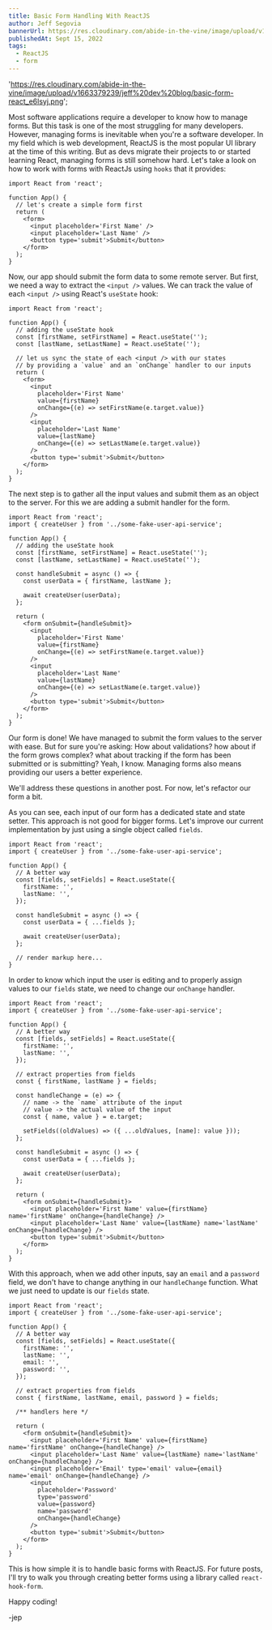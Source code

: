 ```yaml
---
title: Basic Form Handling With ReactJS
author: Jeff Segovia
bannerUrl: https://res.cloudinary.com/abide-in-the-vine/image/upload/v1663379239/jeff%20dev%20blog/basic-form-react_e6lsyj.png
publishedAt: Sept 15, 2022
tags:
  - ReactJS
  - form
---
```


  'https://res.cloudinary.com/abide-in-the-vine/image/upload/v1663379239/jeff%20dev%20blog/basic-form-react_e6lsyj.png';

<BannerImage src={bannerUrl} alt='basic form handling with react js' />

Most software applications require a developer to know how to manage forms. But this task is one of the most struggling for many developers. However, managing forms is inevitable when you're a software developer. In my field which is web development, ReactJS is the most popular UI library at the time of this writing. But as devs migrate their projects to or started learning React, managing forms is still somehow hard. Let's take a look on how to work with forms with ReactJs using `hooks` that it provides:

```tsx showLineNumbers
import React from 'react';

function App() {
  // let's create a simple form first
  return (
    <form>
      <input placeholder='First Name' />
      <input placeholder='Last Name' />
      <button type='submit'>Submit</button>
    </form>
  );
}
```

Now, our app should submit the form data to some remote server. But first, we need a way to extract the `<input />` values. We can track the value of each `<input />` using React's `useState` hook:

```tsx showLineNumbers {5-6}
import React from 'react';

function App() {
  // adding the useState hook
  const [firstName, setFirstName] = React.useState('');
  const [lastName, setLastName] = React.useState('');

  // let us sync the state of each <input /> with our states
  // by providing a `value` and an `onChange` handler to our inputs
  return (
    <form>
      <input
        placeholder='First Name'
        value={firstName}
        onChange={(e) => setFirstName(e.target.value)}
      />
      <input
        placeholder='Last Name'
        value={lastName}
        onChange={(e) => setLastName(e.target.value)}
      />
      <button type='submit'>Submit</button>
    </form>
  );
}
```

The next step is to gather all the input values and submit them as an object to the server. For this we are adding a submit handler for the form.

```tsx showLineNumbers {9-13, 16}
import React from 'react';
import { createUser } from '../some-fake-user-api-service';

function App() {
  // adding the useState hook
  const [firstName, setFirstName] = React.useState('');
  const [lastName, setLastName] = React.useState('');

  const handleSubmit = async () => {
    const userData = { firstName, lastName };

    await createUser(userData);
  };

  return (
    <form onSubmit={handleSubmit}>
      <input
        placeholder='First Name'
        value={firstName}
        onChange={(e) => setFirstName(e.target.value)}
      />
      <input
        placeholder='Last Name'
        value={lastName}
        onChange={(e) => setLastName(e.target.value)}
      />
      <button type='submit'>Submit</button>
    </form>
  );
}
```

Our form is done! We have managed to submit the form values to the server with ease. But for sure you're asking: How about validations? how about if the form grows complex? what about tracking if the form has been submitted or is submitting? Yeah, I know. Managing forms also means providing our users a better experience.

We'll address these questions in another post. For now, let's refactor our form a bit.

As you can see, each input of our form has a dedicated state and state setter. This approach is not good for bigger forms. Let's improve our current implementation by just using a single object called `fields`.

```tsx showLineNumbers {6-9, 12}
import React from 'react';
import { createUser } from '../some-fake-user-api-service';

function App() {
  // A better way
  const [fields, setFields] = React.useState({
    firstName: '',
    lastName: '',
  });

  const handleSubmit = async () => {
    const userData = { ...fields };

    await createUser(userData);
  };

  // render markup here...
}
```

In order to know which input the user is editing and to properly assign values to our `fields` state, we need to change our `onChange` handler.

```tsx showLineNumbers {14-20, 30-31}
import React from 'react';
import { createUser } from '../some-fake-user-api-service';

function App() {
  // A better way
  const [fields, setFields] = React.useState({
    firstName: '',
    lastName: '',
  });

  // extract properties from fields
  const { firstName, lastName } = fields;

  const handleChange = (e) => {
    // name -> the `name` attribute of the input
    // value -> the actual value of the input
    const { name, value } = e.target;

    setFields((oldValues) => ({ ...oldValues, [name]: value }));
  };

  const handleSubmit = async () => {
    const userData = { ...fields };

    await createUser(userData);
  };

  return (
    <form onSubmit={handleSubmit}>
      <input placeholder='First Name' value={firstName} name='firstName' onChange={handleChange} />
      <input placeholder='Last Name' value={lastName} name='lastName' onChange={handleChange} />
      <button type='submit'>Submit</button>
    </form>
  );
}
```

With this approach, when we add other inputs, say an `email` and a `password` field, we don't have to change anything in our `handleChange` function. What we just need to update is our `fields` state.

```tsx showLineNumbers {9-10, 14}
import React from 'react';
import { createUser } from '../some-fake-user-api-service';

function App() {
  // A better way
  const [fields, setFields] = React.useState({
    firstName: '',
    lastName: '',
    email: '',
    password: '',
  });

  // extract properties from fields
  const { firstName, lastName, email, password } = fields;

  /** handlers here */

  return (
    <form onSubmit={handleSubmit}>
      <input placeholder='First Name' value={firstName} name='firstName' onChange={handleChange} />
      <input placeholder='Last Name' value={lastName} name='lastName' onChange={handleChange} />
      <input placeholder='Email' type='email' value={email} name='email' onChange={handleChange} />
      <input
        placeholder='Password'
        type='password'
        value={password}
        name='password'
        onChange={handleChange}
      />
      <button type='submit'>Submit</button>
    </form>
  );
}
```

This is how simple it is to handle basic forms with ReactJS. For future posts, I'll try to walk you through creating better forms using a library called `react-hook-form`.

Happy coding!

-jep
